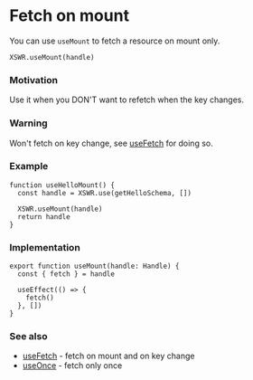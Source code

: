 # Fetch on mount

You can use `useMount` to fetch a resource on mount only.

```tsx
XSWR.useMount(handle) 
```

### Motivation

Use it when you DON'T want to refetch when the key changes.

### Warning

Won't fetch on key change, see [useFetch](/features/use-fetch) for doing so.

### Example

```tsx
function useHelloMount() {
  const handle = XSWR.use(getHelloSchema, [])

  XSWR.useMount(handle)
  return handle
}
```

### Implementation

```tsx
export function useMount(handle: Handle) {
  const { fetch } = handle

  useEffect(() => {
    fetch()
  }, [])
}
```

### See also

- [useFetch](/features/use-fetch) - fetch on mount and on key change
- [useOnce](/features/use-once) - fetch only once